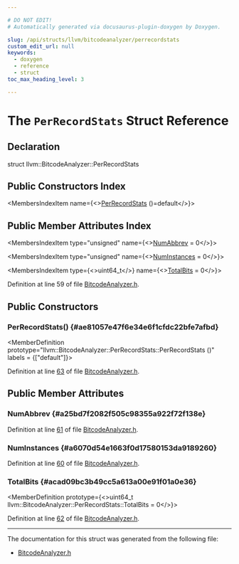 ```yaml
---

# DO NOT EDIT!
# Automatically generated via docusaurus-plugin-doxygen by Doxygen.

slug: /api/structs/llvm/bitcodeanalyzer/perrecordstats
custom_edit_url: null
keywords:
  - doxygen
  - reference
  - struct
toc_max_heading_level: 3

---
```





# The `PerRecordStats` Struct Reference

<DoxygenPage pluginConfig={pluginConfig}>



## Declaration

<CodeBlock>struct llvm::BitcodeAnalyzer::PerRecordStats</CodeBlock>

## Public Constructors Index

<MembersIndex>

<MembersIndexItem
  name={<><a href="#ae81057e47f6e34e6f1cfdc22bfe7afbd">PerRecordStats</a> ()=default</>}>
</MembersIndexItem>

</MembersIndex>

## Public Member Attributes Index

<MembersIndex>

<MembersIndexItem
  type="unsigned"
  name={<><a href="#a25bd7f2082f505c98355a922f72f138e">NumAbbrev</a> = 0</>}>
</MembersIndexItem>

<MembersIndexItem
  type="unsigned"
  name={<><a href="#a6070d54e1663f0d17580153da9189260">NumInstances</a> = 0</>}>
</MembersIndexItem>

<MembersIndexItem
  type={<>uint64&#95;t</>}
  name={<><a href="#acad09bc3b49cc5a613a00e91f01a0e36">TotalBits</a> = 0</>}>
</MembersIndexItem>

</MembersIndex>


Definition at line 59 of file <a href="/docs/api/files/include/include/llvm/include/llvm/bitcode/bitcodeanalyzer-h">BitcodeAnalyzer.h</a>.

<SectionDefinition>

## Public Constructors

### PerRecordStats() {#ae81057e47f6e34e6f1cfdc22bfe7afbd}

<MemberDefinition
  prototype="llvm::BitcodeAnalyzer::PerRecordStats::PerRecordStats ()"
  labels = {["default"]}>

Definition at line <a href="/docs/api/files/include/include/llvm/include/llvm/bitcode/bitcodeanalyzer-h/#l00063">63</a> of file <a href="/docs/api/files/include/include/llvm/include/llvm/bitcode/bitcodeanalyzer-h">BitcodeAnalyzer.h</a>.
</MemberDefinition>

</SectionDefinition>

<SectionDefinition>

## Public Member Attributes

### NumAbbrev {#a25bd7f2082f505c98355a922f72f138e}

<MemberDefinition
  prototype="unsigned llvm::BitcodeAnalyzer::PerRecordStats::NumAbbrev = 0">

Definition at line <a href="/docs/api/files/include/include/llvm/include/llvm/bitcode/bitcodeanalyzer-h/#l00061">61</a> of file <a href="/docs/api/files/include/include/llvm/include/llvm/bitcode/bitcodeanalyzer-h">BitcodeAnalyzer.h</a>.
</MemberDefinition>

### NumInstances {#a6070d54e1663f0d17580153da9189260}

<MemberDefinition
  prototype="unsigned llvm::BitcodeAnalyzer::PerRecordStats::NumInstances = 0">

Definition at line <a href="/docs/api/files/include/include/llvm/include/llvm/bitcode/bitcodeanalyzer-h/#l00060">60</a> of file <a href="/docs/api/files/include/include/llvm/include/llvm/bitcode/bitcodeanalyzer-h">BitcodeAnalyzer.h</a>.
</MemberDefinition>

### TotalBits {#acad09bc3b49cc5a613a00e91f01a0e36}

<MemberDefinition
  prototype={<>uint64&#95;t llvm::BitcodeAnalyzer::PerRecordStats::TotalBits = 0</>}>

Definition at line <a href="/docs/api/files/include/include/llvm/include/llvm/bitcode/bitcodeanalyzer-h/#l00062">62</a> of file <a href="/docs/api/files/include/include/llvm/include/llvm/bitcode/bitcodeanalyzer-h">BitcodeAnalyzer.h</a>.
</MemberDefinition>

</SectionDefinition>

<hr/>

The documentation for this struct was generated from the following file:

<ul>
<li><a href="/docs/api/files/include/include/llvm/include/llvm/bitcode/bitcodeanalyzer-h">BitcodeAnalyzer.h</a></li>
</ul>

</DoxygenPage>

